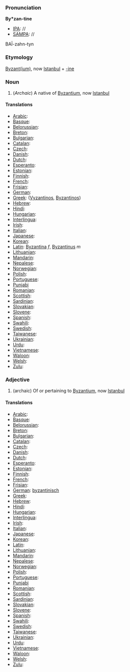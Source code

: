 ===Pronunciation===

'''By*zan-tine'''
*[[IPA]]: //
*[[SAMPA]]: //
BA&Iuml;-zahn-tyn
===Etymology===

[[Byzantium|Byzant(ium)]], now [[Istanbul]] + [[-ine]]
=== Noun ===

#(''Archaic'') A native of [[Byzantium]], now [[Istanbul]]
====Translations====

*[[Arabic]]:
*[[Basque]]:
*[[Belorussian]]:
*[[Breton]]:
*[[Bulgarian]]:
*[[Catalan]]:
*[[Czech]]:
*[[Danish]]:
*[[Dutch]]:
*[[Esperanto]]:
*[[Estonian]]:
*[[Finnish]]:
*[[French]]:
*[[Frisian]]:
*[[German]]:
*[[Greek]]: ([[Vyzantinos]], [[Byzantinos]])
*[[Hebrew]]:
*[[Hindi]]:
*[[Hungarian]]: 
*[[Interlingua]]:
*[[Irish]]:
*[[Italian]]:
*[[Japanese]]:
*[[Korean]]:
*[[Latin]]: [[Byzantina]] ''f'', [[Byzantinus]] ''m''
*[[Lithuanian]]:
*[[Mandarin]]:
*[[Nepalese]]:
*[[Norwegian]]:
*[[Polish]]:
*[[Portuguese]]:
*[[Punjabi]]
*[[Romanian]]:
*[[Scottish]]:
*[[Sardinian]]:
*[[Slovakian]]:
*[[Slovene]]:
*[[Spanish]]:
*[[Swahili]]:
*[[Swedish]]:
*[[Taiwanese]]:
*[[Ukrainian]]:
*[[Urdu]]:
*[[Vietnamese]]:
*[[Waloon]]:
*[[Welsh]]:
*[[Zulu]]:

===Adjective===
#(archaic) Of or pertaining to [[Byzantium]], now [[Istanbul]]

====Translations====

*[[Arabic]]:
*[[Basque]]:
*[[Belorussian]]:
*[[Breton]]:
*[[Bulgarian]]:
*[[Catalan]]:
*[[Czech]]:
*[[Danish]]:
*[[Dutch]]:
*[[Esperanto]]:
*[[Estonian]]:
*[[Finnish]]:
*[[French]]:
*[[Frisian]]:
*[[German]]: [[byzantinisch]]
*[[Greek]]: 
*[[Hebrew]]:
*[[Hindi]]:
*[[Hungarian]]: 
*[[Interlingua]]:
*[[Irish]]:
*[[Italian]]:
*[[Japanese]]:
*[[Korean]]:
*[[Latin]]: 
*[[Lithuanian]]:
*[[Mandarin]]:
*[[Nepalese]]:
*[[Norwegian]]:
*[[Polish]]:
*[[Portuguese]]:
*[[Punjabi]]
*[[Romanian]]:
*[[Scottish]]:
*[[Sardinian]]:
*[[Slovakian]]:
*[[Slovene]]:
*[[Spanish]]:
*[[Swahili]]:
*[[Swedish]]:
*[[Taiwanese]]:
*[[Ukrainian]]:
*[[Urdu]]:
*[[Vietnamese]]:
*[[Waloon]]:
*[[Welsh]]:
*[[Zulu]]: